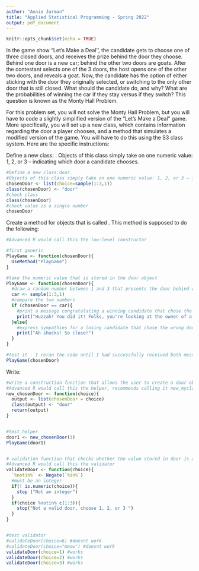 ```yaml
---
author: "Annie Jarman"
title: "Applied Statistical Programming - Spring 2022"
output: pdf_document
---
```


```r
knitr::opts_chunk$set(echo = TRUE)
```

\begin{center}
{\Large{\textbf{Problem Set 3}}} \\
\vspace{4 bp}
Due Wednesday, March 2, 10:00 AM (Before Class) \\
\end{center}

\section*{Instructions}
\begin{enumerate}
  \item The following questions should each be answered within an R script. Be sure to provide many comments in the script to facilitate grading. Undocumented code will not be graded.
  \item Work on git. Fork the repository found at \url{https://github.com/johnsontr/AppliedStatisticalProgramming2022} and add your code for Problem Set 3, committing and pushing frequently. Use meaningful commit messages because these will affect your grade.
  \item You may work in teams, but each student should develop their own Rmarkdown file. To be clear, there should be no copy and paste. Each keystroke in the assignment should be your own.
  \item For students new to programming, this may take a while. Get started.
\end{enumerate}

\section*{Let's Make a Deal\footnote{\url{https://en.wikipedia.org/wiki/Let's_Make_a_Deal}}}
In the game show "Let's Make a Deal'', the candidate gets to choose one of three closed doors, and receives the prize behind the door they choose. Behind one door is a new car; behind the other two doors are goats. After the contestant selects one of the 3 doors, the host opens one of the other two doors, and reveals a goat. Now, the candidate has the option of either sticking with the door they originally selected, or switching to the only other door that is still closed. What should the candidate do, and why? What are the probabilities of winning the car if they stay versus if they switch? This question is known as the Monty Hall Problem.


\subsection*{Your tasks}
For this problem set, you will not solve the Monty Hall Problem, but you will have to code a slightly simplified version of the "Let's Make a Deal" game. More specifically, you will set up a new class, which contains information regarding the door a player chooses, and a method that simulates a modified version of the game. You will have to do this using the S3 class system. Here are the specific instructions:

\section*{1}
Define a new class: \texttt{door}. Objects of this class simply take on one numeric value: 1, 2, or 3 -- indicating which door a candidate chooses.
```r
#Define a new class:door. 
#Objects of this class simply take on one numeric value: 1, 2, or 3 – indicating which door a candidate chooses
chosenDoor <- list(choice=sample(1:3,1))
class(chosenDoor) <- "door"
#check class
class(chosenDoor)
#check value is a single number
chosenDoor
```

\section*{2}
Create a method for \texttt{door} objects that is called \texttt{PlayGame}. This method is supposed to do the following:
\begin{itemize}
  \item take the numeric value that is stored in the \texttt{door} object,
  \item draw a random number between 1 and 3 that presents the door behind which the car is hidden,
  \item compare the two numbers, and print a message congratulating a winning candidate that chose the correct door, or expressing sympathies for a losing candidate that chose the wrong door.
\end{itemize}
```r
#Advanced R would call this the low-level constructor

#first generic
PlayGame <- function(chosenDoor){
  UseMethod("PlayGame")
}

#take the numeric value that is stored in the door object
PlayGame <- function(chosenDoor){
  #draw a random number between 1 and 3 that presents the door behind which the car is hidden
  car <- sample(1:3,1)
  #compare the two numbers
  if (chosenDoor == car){
    #print a message congratulating a winning candidate that chose the correct door
    print("Huzzah! You did it! Folks, you're looking at the owner of a brand new car!")
  }else{
    #express sympathies for a losing candidate that chose the wrong door
    print("Ah shucks! So close!")
  }
}

#test it - I reran the code until I had successfully received both messages
PlayGame(chosenDoor)
```

\section*{3}
Write: 
  \begin{itemize}
    \item a construction function that allows the user to create a \texttt{door} object,
    \item and a validation function that checks whether the value stored in \texttt{door} is actually an integer
  \end{itemize}
```r
#write a construction function that allows the user to create a door object
#Advanced R would call this the helper, recommends calling it new_myclass()
new_chosenDoor <- function(choice){
  output <- list(chosenDoor = choice)
  class(output) <- "door"
  return(output)
}


#test helper
door1 <- new_chosenDoor(1)
PlayGame(door1)


# validation function that checks whether the value stored in door is actually an integer
#Advanced R would call this the validator
validateDoor <- function(choice){
  `%notin%` <- Negate(`%in%`)
  #must be an integer
  if(! is.numeric(choice)){
    stop ("Not an integer")
  }
  if(choice %notin% c(1:3)){
    stop("Not a valid door, choose 1, 2, or 3 ")
  }
}


#test validator
#validateDoor(choice=6) #doesnt work
#validateDoor(choice="meow") #doesnt work
validateDoor(choice=1) #works
validateDoor(choice=2) #works
validateDoor(choice=3) #works
```
